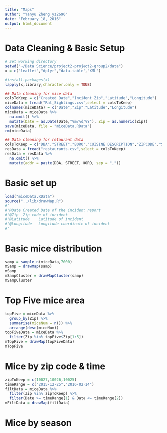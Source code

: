 ```yaml
---
title: "Maps"
author: "Yanyu Zheng yz2690"
date: "February 18, 2016"
output: html_document
---
```

# Data Cleaning & Basic Setup
```r
# Set working directory
setwd("~/Data Science/project2-project2-group2/data")
x = c("leaflet","dplyr","data.table","XML")

#install.packages(x)
lapply(x,library,character.only = TRUE)

## Data cleaning for mice data
colsToKeep = c("Created Date","Incident Zip","Latitude","Longitude")
miceData = fread("Rat_Sightings.csv",select = colsToKeep)
colnames(miceData) = c("Date","Zip","Latitude","Longitude")
miceData = miceData %>% 
  na.omit() %>%
  mutate(Date = as.Date(Date,"%m/%d/%Y"), Zip = as.numeric(Zip))
save(miceData, file = "miceData.RData") 
rm(miceData)

## Data cleaning for retaurant data
colsToKeep = c("DBA","STREET","BORO","CUISINE DESCRIPTION","ZIPCODE","SCORE")
resData = fread("restaurants.csv",select = colsToKeep)
resData = resData %>%
  na.omit() %>%
  mutate(addr = paste(DBA, STREET, BORO, sep = ","))

```
# Basic set up
```r
load("miceData.RData")
source("../lib/drawMap.R")
#'
#'@Date Created Date of the incident report
#'@Zip  Zip code of incident
#'@Latitude    Latitude of incident
#'@Longitude   Longitude coordinate of incident
#'
```
# Basic mice distribution
```r
samp = sample_n(miceData,7000)
mSamp = drawMap(samp)
mSamp
mSampCluster = drawMapCluster(samp)
mSampCluster
```
# Top Five mice area
```r
topFive = miceData %>%
  group_by(Zip) %>%
  summarise(miceNum = n()) %>%
  arrange(desc(miceNum))
topFiveData = miceData %>%
  filter(Zip %in% topFive$Zip[1:5])
mTopFive = drawMap(topFiveData)
mTopFive
```
# Mice by zip code & time
```r
zipToKeep = c(10027,10026,10025)
timeRange = c("2015-12-25","2016-02-14")
filtData = miceData %>%
  filter(Zip %in% zipToKeep) %>%
  filter(Date >= timeRange[1] & Date <= timeRange[2])
mFiltData = drawMap(filtData) 
```
# Mice by season
```r

```


